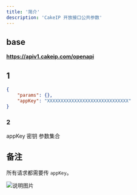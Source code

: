 ```yaml
---
title: '简介'
description: 'CakeIP 开放接口公共参数'
---
```


## base

**https://apiv1.cakeip.com/openapi**

## 1

```json
{
    "params": {},
    "appKey": "XXXXXXXXXXXXXXXXXXXXXXXXXXXXXX"
}
```

### 2

<ParamField body="appKey" type="string" default="" required>
  appKey 密钥
</ParamField>

<ParamField body="params" type="object" default="{}" required>
  参数集合
</ParamField>

## 备注

所有请求都需要传 `appKey`。

![说明图片](https://oss.laf.dev/eobh98-img/cakeip_docs.jpg)